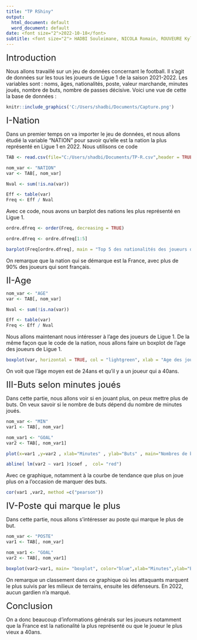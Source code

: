 ```yaml
---
title: "TP RShiny"
output:
  html_document: default
  word_document: default
date: <font size="2">2022-10-18</font>
subtitle: <font size="2"> HADBI Souleimane, NICOLA Romain, ROUVEURE Kylian, VIENNE Soleymane</font>
---
```

<font size="5"> Introduction </font>

Nous allons travaillé sur un jeu de données concernant le football. Il s'agit de données sur les tous les joueurs de Ligue 1 de la saison 2021-2022. Les variables sont : noms, âges, nationalités, poste, valeur marchande, minutes joués, nombre de buts, nombre de passes décisive. Voici une vue de cette la base de données :

```r
knitr::include_graphics('C:/Users/shadbi/Documents/Capture.png')
```

<font size="5"> I-Nation </font>

Dans un premier temps on va importer le jeu de données, et nous allons étudié la variable "NATION" pour savoir qu'elle est la nation la plus représenté en Ligue 1 en 2022. Nous utilisons ce code



```r
TAB <- read.csv(file="C:/Users/shadbi/Documents/TP-R.csv",header = TRUE, sep = ";")

nom_var <- "NATION"
var <- TAB[, nom_var]

Nval <- sum(!is.na(var))

Eff <- table(var)
Freq <- Eff / Nval
```

Avec ce code, nous avons un barplot des nations les plus représenté en Ligue 1.

```r
ordre.dfreq <- order(Freq, decreasing = TRUE)

ordre.dfreq <- ordre.dfreq[1:5]
```


```r
barplot(Freq[ordre.dfreq], main = "Top 5 des nationalités des joueurs de Ligue 1", col= "lightblue" , ylab = "Fréquences")

```

On remarque que la nation qui se démarque est la France, avec plus de 90% des joueurs qui sont français.

<font size="5"> II-Age </font>
```r
nom_var <- "AGE"
var <- TAB[, nom_var]

Nval <- sum(!is.na(var))

Eff <- table(var)
Freq <- Eff / Nval
```
Nous allons maintenant nous intéresser à l'age des joueurs de Ligue 1. De la même façon que le code de la nation, nous allons faire un boxplot de l'age des joueurs de Ligue 1. 

```r
boxplot(var, horizontal = TRUE, col = "lightgreen", xlab = "Age des joueurs de Ligue 1")
```



On voit que l'âge moyen est de 24ans et qu'il y a un joueur qui a 40ans.


<font size="5"> III-Buts selon minutes joués </font>

Dans cette partie, nous allons voir si en jouant plus, on peux mettre plus de buts. On veux savoir si le nombre de buts dépend du nombre de minutes joués.

```r
nom_var <- "MIN"
var1 <- TAB[, nom_var]

nom_var1 <- "GOAL"
var2 <- TAB[, nom_var1]

plot(x=var1 ,y=var2 , xlab="Minutes" , ylab="Buts" , main="Nombres de but selon le nombre de minutes" )

abline( lm(var2 ~ var1 )$coef ,  col= "red")


```



Avec ce graphique, notamment à la courbe de tendance que plus on joue plus on a l'occasion de marquer des buts.

```r
cor(var1 ,var2, method =c("pearson"))
```


<font size="5"> IV-Poste qui marque le plus </font>

Dans cette partie, nous allons s'intéresser au poste qui marque le plus de but.

```r
nom_var <- "POSTE"
var1 <- TAB[, nom_var]

nom_var1 <- "GOAL"
var2 <- TAB[, nom_var1]

boxplot(var2~var1, main= "boxplot", color="blue",xlab="Minutes",ylab="Buts",col="lightyellow")
```

On remarque un classement dans ce graphique où les attaquants marquent le plus suivis par les milieux de terrains, ensuite les défenseurs. En 2022, aucun gardien n'a marqué.


<font size="5"> Conclusion </font>

On a donc beaucoup d'informations générals sur les joueurs notamment que la France est la nationalité la plus représenté ou que le joueur le plus vieux a 40ans.
